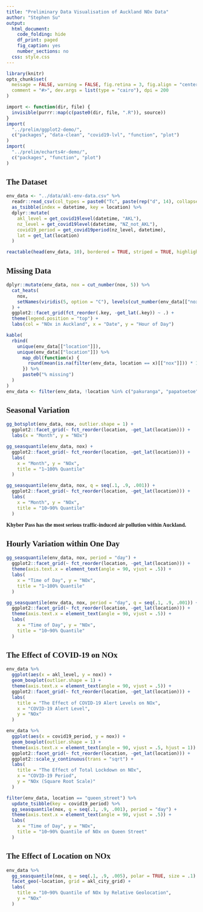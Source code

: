 ```yaml
---
title: "Preliminary Data Visualisation of Auckland NOx Data"
author: "Stephen Su"
output:
  html_document:
    code_folding: hide
    df_print: paged
    fig_caption: yes
    number_sections: no
  css: style.css
---
```


<style type="text/css">

body {
  font-family: serif;
}

</style>

```r
library(knitr)
opts_chunk$set(
  message = FALSE, warning = FALSE, fig.retina = 3, fig.align = "center",
  comment = "#>", dev.args = list(type = "cairo"), dpi = 200
)
```

```r
import <- function(dir, file) {
  invisible(purrr::map(c(paste0(dir, file, ".R")), source))
}
import(
  "../prelim/ggplot2-demo/",
  c("packages", "data-clean", "covid19-lvl", "function", "plot")
)
import(
  "../prelim/echarts4r-demo/",
  c("packages", "function", "plot")
)
```

## The Dataset
```r
env_data <- "../data/akl-env-data.csv" %>%
  readr::read_csv(col_types = paste0("Tc", paste(rep("d", 14), collapse = ""))) %>%
  as_tsibble(index = datetime, key = location) %>%
  dplyr::mutate(
    akl_level = get_covid19level(datetime, "AKL"),
    nz_level = get_covid19level(datetime, "NZ_not_AKL"),
    covid19_period = get_covid19period(nz_level, datetime),
    lat = get_lat(location)
  )

reactable(head(env_data, 10), bordered = TRUE, striped = TRUE, highlight = TRUE)
```

## Missing Data
```r
dplyr::mutate(env_data, nox = cut_number(nox, 5)) %>%
  cat_heats(
    nox,
    setNames(viridis(5, option = "C"), levels(cut_number(env_data[["nox"]], 5)))
  ) +
  ggplot2::facet_grid(fct_reorder(.key, -get_lat(.key)) ~ .) +
  theme(legend.position = "top") +
  labs(col = "NOx in Auckland", x = "Date", y = "Hour of Day")

kable(
  rbind(
    unique(env_data[["location"]]),
    unique(env_data[["location"]]) %>%
      map_dbl(function(x) {
        round(mean(is.na(filter(env_data, location == x)[["nox"]])) * 100, 2)
      }) %>%
      paste0("% missing")
  )
)
env_data <- filter(env_data, !location %in% c("pakuranga", "papatoetoe"))
```

## Seasonal Variation
```r
gg_botsplot(env_data, nox, outlier.shape = 1) +
  ggplot2::facet_grid(~ fct_reorder(location, -get_lat(location))) +
  labs(x = "Month", y = "NOx")

gg_seasquantile(env_data, nox) +
  ggplot2::facet_grid(~ fct_reorder(location, -get_lat(location))) +
  labs(
    x = "Month", y = "NOx",
    title = "1~100% Quantile"
  )

gg_seasquantile(env_data, nox, q = seq(.1, .9, .001)) +
  ggplot2::facet_grid(~ fct_reorder(location, -get_lat(location))) +
  labs(
    x = "Month", y = "NOx",
    title = "10~90% Quantile"
  )
```
**Khyber Pass has the most serious traffic-induced air pollution within Auckland.**

## Hourly Variation within One Day
```r
gg_seasquantile(env_data, nox, period = "day") +
  ggplot2::facet_grid(~ fct_reorder(location, -get_lat(location))) +
  theme(axis.text.x = element_text(angle = 90, vjust = .5)) +
  labs(
    x = "Time of Day", y = "NOx",
    title = "1~100% Quantile"
  )

gg_seasquantile(env_data, nox, period = "day", q = seq(.1, .9, .001)) +
  ggplot2::facet_grid(~ fct_reorder(location, -get_lat(location))) +
  theme(axis.text.x = element_text(angle = 90, vjust = .5)) +
  labs(
    x = "Time of Day", y = "NOx",
    title = "10~90% Quantile"
  )
```

## The Effect of COVID-19 on NOx
```r
env_data %>%
  ggplot(aes(x = akl_level, y = nox)) +
  geom_boxplot(outlier.shape = 1) +
  theme(axis.text.x = element_text(angle = 90, vjust = .5)) +
  ggplot2::facet_grid(~ fct_reorder(location, -get_lat(location))) +
  labs(
    title = "The Effect of COVID-19 Alert Levels on NOx",
    x = "COVID-19 Alert Level",
    y = "NOx"
  )

env_data %>%
  ggplot(aes(x = covid19_period, y = nox)) +
  geom_boxplot(outlier.shape = 1) +
  theme(axis.text.x = element_text(angle = 90, vjust = .5, hjust = 1)) +
  ggplot2::facet_grid(~ fct_reorder(location, -get_lat(location))) +
  ggplot2::scale_y_continuous(trans = "sqrt") +
  labs(
    title = "The Effect of Total Lockdown on NOx",
    x = "COVID-19 Period",
    y = "NOx (Square Root Scale)"
  )

filter(env_data, location == "queen_street") %>%
  update_tsibble(key = covid19_period) %>%
  gg_seasquantile(nox, q = seq(.1, .9, .001), period = "day") +
  theme(axis.text.x = element_text(angle = 90, vjust = .5)) +
  labs(
    x = "Time of Day", y = "NOx",
    title = "10~90% Quantile of NOx on Queen Street"
  )
```

## The Effect of Location on NOx
```r
env_data %>%
  gg_seasquantile(nox, q = seq(.1, .9, .005), polar = TRUE, size = .1) +
  facet_geo(~location, grid = akl_city_grid) +
  labs(
    title = "10~90% Quantile of NOx by Relative Geolocation",
    y = "NOx"
  )
```
